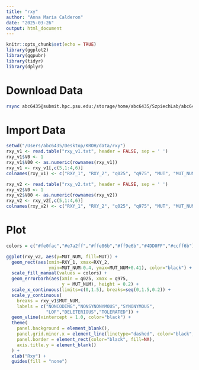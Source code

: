 ```yaml
---
title: "rxy"
author: "Anna Maria Calderon"
date: "2025-03-26"
output: html_document
---
```


```r
knitr::opts_chunk$set(echo = TRUE)
library(ggplot2)
library(ggpubr)
library(tidyr)
library(dplyr)
```

# Download Data

```bash
rsync abc6435@submit.hpc.psu.edu:/storage/home/abc6435/SzpiechLab/abc6435/KROH/data/rxy/rxy_*.txt /Users/abc6435/Desktop/KROH/data/rxy

```

# Import Data

```r
setwd("/Users/abc6435/Desktop/KROH/data/rxy")
rxy_v1 <- read.table("rxy_v1.txt", header = FALSE, sep = ' ')
rxy_v1$V0 <- 1
rxy_v1$V00 <- as.numeric(rownames(rxy_v1))
rxy_v1 <- rxy_v1[,c(5,1:4,6)]
colnames(rxy_v1) <- c("RXY_1", "RXY_2", "q025", "q975", "MUT", "MUT_NUM")

rxy_v2 <- read.table("rxy_v2.txt", header = FALSE, sep = ' ')
rxy_v2$V0 <- 1
rxy_v2$V00 <- as.numeric(rownames(rxy_v2))
rxy_v2 <- rxy_v2[,c(5,1:4,6)]
colnames(rxy_v2) <- c("RXY_1", "RXY_2", "q025", "q975", "MUT", "MUT_NUM")

```

# Plot 

```r
colors = c("#fe0fac","#e7a2ff","#ffe86b","#ff9e6b","#4DD0FF","#ccff6b")

ggplot(rxy_v2, aes(y=MUT_NUM, fill=MUT)) +
  geom_rect(aes(xmin=RXY_1, xmax=RXY_2, 
                ymin=MUT_NUM-0.4, ymax=MUT_NUM+0.41), color="black") +
  scale_fill_manual(values = colors) +
  geom_errorbarh(aes(xmin = q025, xmax = q975, 
                     y = MUT_NUM), height = 0.2) +
  scale_x_continuous(limits=c(0,1.5), breaks=seq(0,1.5,0.2)) +
  scale_y_continuous(
    breaks = rxy_v1$MUT_NUM,
    labels = c("NONCODING","NONSYNONYMOUS","SYNONYMOUS",
               "LOF","DELETERIOUS","TOLERATED")) +
  geom_vline(xintercept = 1.0, color="black") +
  theme(
    panel.background = element_blank(),
    panel.grid.minor.x = element_line(linetype="dashed", color="black", size=0.05),
    panel.border = element_rect(color="black", fill=NA), 
    axis.title.y = element_blank()
  ) +
  xlab("Rxy") +
  guides(fill = "none")

```
